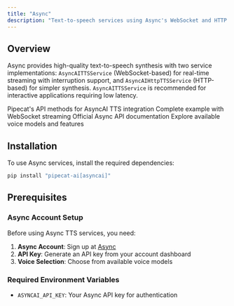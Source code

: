 ```yaml
---
title: "Async"
description: "Text-to-speech services using Async's WebSocket and HTTP APIs"
---
```


## Overview

Async provides high-quality text-to-speech synthesis with two service implementations: `AsyncAITTSService` (WebSocket-based) for real-time streaming with interruption support, and `AsyncAIHttpTTSService` (HTTP-based) for simpler synthesis. `AsyncAITTSService` is recommended for interactive applications requiring low latency.

<CardGroup cols={2}>
  <Card
    title="AsyncAI TTS API Reference"
    icon="code"
    href="https://reference-server.pipecat.ai/en/latest/api/pipecat.services.asyncai.tts.html"
  >
    Pipecat's API methods for AsyncAI TTS integration
  </Card>
  <Card
    title="Example Implementation"
    icon="play"
    href="https://github.com/pipecat-ai/pipecat/blob/main/examples/foundational/07ac-interruptible-asyncai.py"
  >
    Complete example with WebSocket streaming
  </Card>
  <Card title="Async Documentation" icon="book" href="https://docs.async.ai/">
    Official Async API documentation
  </Card>
  <Card title="Voice Models" icon="microphone" href="https://async.ai/">
    Explore available voice models and features
  </Card>
</CardGroup>

## Installation

To use Async services, install the required dependencies:

```bash
pip install "pipecat-ai[asyncai]"
```

## Prerequisites

### Async Account Setup

Before using Async TTS services, you need:

1. **Async Account**: Sign up at [Async](https://async.ai)
2. **API Key**: Generate an API key from your account dashboard
3. **Voice Selection**: Choose from available voice models

### Required Environment Variables

- `ASYNCAI_API_KEY`: Your Async API key for authentication

